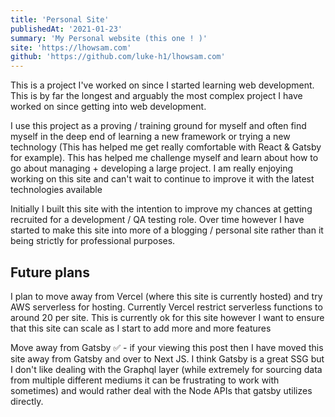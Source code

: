 ```yaml
---
title: 'Personal Site'
publishedAt: '2021-01-23'
summary: 'My Personal website (this one ! )'
site: 'https://lhowsam.com'
github: 'https://github.com/luke-h1/lhowsam.com'
---
```



This is a project I've worked on since I started learning web development. This is by far the longest and arguably the most complex project I have worked on since getting into web development.


I use this project as a proving / training ground for myself and often find myself in the deep end of learning a new framework or trying a new technology (This has helped me get really comfortable with React & Gatsby for example). This has helped me challenge myself and learn about how to go about managing + developing a large project. I am really enjoying working on this site and can't wait to continue to improve it with the latest technologies available


Initially I built this site with the intention to improve my chances at getting recruited for a development / QA testing role. Over time however I have started to make this site into more of a blogging / personal site rather than it being strictly for professional purposes. 

## Future plans 

I plan to move away from Vercel (where this site is currently hosted) and try AWS serverless for hosting. Currently Vercel restrict serverless functions to around 20 per site. This is currently ok for this site however I want to ensure that this site can scale as I start to add more and more features 

Move away from Gatsby ✅ - if your viewing this post then I have moved this site away from Gatsby and over to Next JS. I think Gatsby is a great SSG but I don't like dealing with the Graphql layer (while extremely for sourcing data from multiple different mediums it can be frustrating to work with sometimes) and would rather deal with the Node APIs that gatsby utilizes directly. 